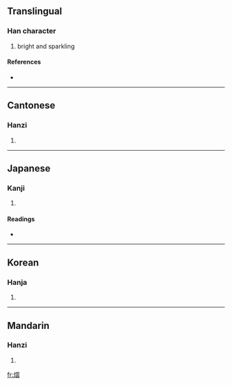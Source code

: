 ==Translingual==

===Han character===
{{Han char|rn=86|rad=火|as=11|sn=15|four=9786<sub>2</sub>|canj=火尸一日 (FSMA)}}

# bright and sparkling

====References====
* {{Han ref|kx=0680.220|dkj=19333|dj=1092.010|hdz=32230.030|uh=71A0|ud=29088|bh=E666|bd=58982}}

----

==Cantonese==

===Hanzi===
{{yue-hanzi|jyut=|y=yap1}}

# {{defn|Cantonese|sort=火11}}

----

==Japanese==

===Kanji===
{{ja-kanji|grade=|rs=火11}}

# {{defn|Japanese|sort=火11}}

====Readings====
* {{ja-readings|on=[[ゆう]] (yū), [[しゅう]] (shū), [[じゅう]] (jū)|kun=[[ひがり]] (higari)}}

----

==Korean==

===Hanja===
{{ko-hanja|hangeul=습|eumhun=|rv=seup|mr=sŭp|y=sup}}

# {{defn|Korean|sort=火11}}

----

==Mandarin==

===Hanzi===
{{cmn-hanzi|pin=[[wèi]] ([[wei4]]), [[yì]] ([[yi4]]), [[yù]] ([[yu4]])|wg=wei<sup>4</sup>, i<sup>4</sup>, yü<sup>4</sup>}}

# {{defn|Mandarin|sort=火11}}

[[fr:熠]]